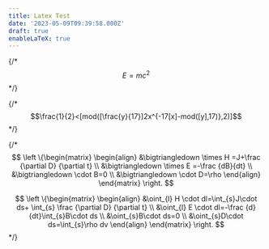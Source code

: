 ```yaml
---
title: Latex Test
date: '2023-05-09T09:39:58.000Z'
draft: true
enableLaTeX: true
---
```


{/* $$E = mc^2$$ */}

{/* $$\frac{1}{2}<[mod([\frac{y}{17}]2x^{-17[x]-mod([y],17)},2)]$$ */}

{/* $$
\left
\{\begin{matrix}
\begin{align}
&\bigtriangledown \times H =J+\frac {\partial D} {\partial t} \\
&\bigtriangledown \times E =-\frac {dB}{dt} \\
&\bigtriangledown \cdot B=0 \\
&\bigtriangledown \cdot D=\rho
\end{align}
\end{matrix}
\right.
$$

$$
\left
\{\begin{matrix}
\begin{align}
&\oint_{l} H \cdot dl=\int_{s}J\cdot ds+ \int_{s} \frac {\partial D} {\partial t} \\
&\oint_{l} E \cdot dl=-\frac {d}{dt}\int_{s}B\cdot ds \\
&\oint_{s}B\cdot ds=0 \\
&\oint_{s}D\cdot ds=\int_{s}\rho dv
\end{align}
\end{matrix}
\right.
$$ */}
